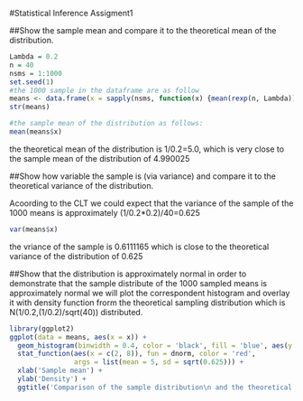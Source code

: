 #Statistical Inference Assigment1

##Show the sample mean and compare it to the theoretical mean of the distribution.
```r
Lambda = 0.2
n = 40
nsms = 1:1000
set.seed(1)
#the 1000 sample in the dataframe are as follow
means <- data.frame(x = sapply(nsms, function(x) {mean(rexp(n, Lambda))}))
str(means)
```

```r
#the sample mean of the distribution as follows:
mean(means$x)
```

the theoretical mean of the distribution is 1/0.2=5.0, which is very close to the sample mean of the distribution of 4.990025

##Show how variable the sample is (via variance) and compare it to the theoretical variance of the distribution.

Acoording to the CLT we could expect that the variance of the sample of the 1000 means is approximately (1/0.2*0.2)/40=0.625
```r
var(means$x)
```
the vriance of the sample is 0.6111165 which is close to the theoretical variance of the distribution of 0.625

##Show that the distribution is approximately normal
in order to demonstrate that the sample distribute of the 1000 sampled means is approximately normal we will plot the correspondent histogram and overlay it with density function frorm the theoretical sampling distribution which is N(1/0.2,(1/0.2)/sqrt(40)) distributed.
```r
library(ggplot2)
ggplot(data = means, aes(x = x)) + 
  geom_histogram(binwidth = 0.4, color = 'black', fill = 'blue', aes(y = ..density..)) +
  stat_function(aes(x = c(2, 8)), fun = dnorm, color = 'red', 
                args = list(mean = 5, sd = sqrt(0.625))) +
  xlab('Sample mean') +
  ylab('Density') +
  ggtitle('Comparison of the sample distribution\n and the theoretical distribution')
```

